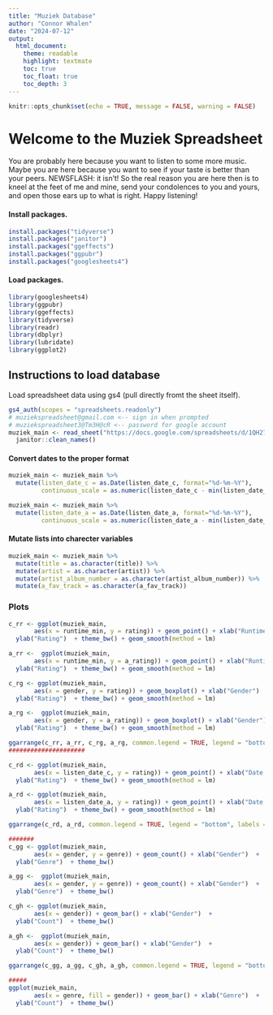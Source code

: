 ```yaml
---
title: "Muziek Database"
author: "Connor Whalen"
date: "2024-07-12"
output:
  html_document:
    theme: readable
    highlight: textmate
    toc: true
    toc_float: true
    toc_depth: 3
---
```


```r
knitr::opts_chunk$set(echo = TRUE, message = FALSE, warning = FALSE)
```

# Welcome to the Muziek Spreadsheet
You are probably here because you want to listen to some more music. Maybe you are here because you want to see if your taste is better than your peers. NEWSFLASH: it isn't! So the real reason you are here then is to kneel at the feet of me and mine, send your condolences to you and yours, and open those ears up to what is right. Happy listening! 

#### Install packages. 
```r
install.packages("tidyverse")
install.packages("janitor")
install.packages("ggeffects")
install.packages("ggpubr")
install.packages("googlesheets4")
```

#### Load packages. 
```r
library(googlesheets4)
library(ggpubr)
library(ggeffects)
library(tidyverse)
library(readr)
library(dbplyr)
library(lubridate)
library(ggplot2)
```

## Instructions to load database
Load spreadsheet data using gs4 (pull directly fromt the sheet itself).
```r
gs4_auth(scopes = "spreadsheets.readonly") 
# muziekspreadsheet@gmail.com <-- sign in when prompted
# muziekspreadsheet3@Tm3H@cR <-- password for google account
muziek_main <- read_sheet("https://docs.google.com/spreadsheets/d/1QH27wRqhg-6MS9vdQt7C73dLpHvsv3nov9YgxcZOlJQ/edit?pli=1&gid=0#gid=0") %>% 
  janitor::clean_names() 
```
#### Convert dates to the proper format
```r
muziek_main <- muziek_main %>%
  mutate(listen_date_c = as.Date(listen_date_c, format="%d-%m-%Y"),
         continuous_scale = as.numeric(listen_date_c - min(listen_date_c, na.rm = TRUE)))

muziek_main <- muziek_main %>%
  mutate(listen_date_a = as.Date(listen_date_a, format="%d-%m-%Y"),
         continuous_scale = as.numeric(listen_date_a - min(listen_date_a, na.rm = TRUE)))
```

#### Mutate lists into charecter variables
```r
muziek_main <- muziek_main %>%
  mutate(title = as.character(title)) %>%
  mutate(artist = as.character(artist)) %>%
  mutate(artist_album_number = as.character(artist_album_number)) %>%
  mutate(a_fav_track = as.character(a_fav_track))
```

### Plots 
```r
c_rr <- ggplot(muziek_main,
       aes(x = runtime_min, y = rating)) + geom_point() + xlab("Runtime")  + 
  ylab("Rating")  + theme_bw() + geom_smooth(method = lm)

a_rr <-  ggplot(muziek_main,
       aes(x = runtime_min, y = a_rating)) + geom_point() + xlab("Runtime")  + 
  ylab("Rating")  + theme_bw() + geom_smooth(method = lm)

c_rg <- ggplot(muziek_main,
       aes(x = gender, y = rating)) + geom_boxplot() + xlab("Gender")  + 
  ylab("Rating")  + theme_bw() + geom_smooth(method = lm)

a_rg <-  ggplot(muziek_main,
       aes(x = gender, y = a_rating)) + geom_boxplot() + xlab("Gender")  + 
  ylab("Rating")  + theme_bw() + geom_smooth(method = lm)

ggarrange(c_rr, a_rr, c_rg, a_rg, common.legend = TRUE, legend = "bottom", labels = c("A", "B", "C", "D"))
#####################

c_rd <- ggplot(muziek_main,
       aes(x = listen_date_c, y = rating)) + geom_point() + xlab("Date Listened")  + 
  ylab("Rating")  + theme_bw() + geom_smooth(method = lm)

a_rd <- ggplot(muziek_main,
       aes(x = listen_date_a, y = rating)) + geom_point() + xlab("Date Listened")  + 
  ylab("Rating")  + theme_bw() + geom_smooth(method = lm)

ggarrange(c_rd, a_rd, common.legend = TRUE, legend = "bottom", labels = c("A", "B"))

#######
c_gg <- ggplot(muziek_main,
       aes(x = gender, y = genre)) + geom_count() + xlab("Gender")  + 
  ylab("Genre")  + theme_bw()

a_gg <-  ggplot(muziek_main,
       aes(x = gender, y = genre)) + geom_count() + xlab("Gender")  + 
  ylab("Genre")  + theme_bw()

c_gh <- ggplot(muziek_main,
       aes(x = gender)) + geom_bar() + xlab("Gender")  + 
  ylab("Count")  + theme_bw()

a_gh <-  ggplot(muziek_main,
       aes(x = gender)) + geom_bar() + xlab("Gender")  + 
  ylab("Count")  + theme_bw()

ggarrange(c_gg, a_gg, c_gh, a_gh, common.legend = TRUE, legend = "bottom", labels = c("A", "B", "C", "D"))

#####
ggplot(muziek_main,
       aes(x = genre, fill = gender)) + geom_bar() + xlab("Genre")  + 
  ylab("Count")  + theme_bw()

```




